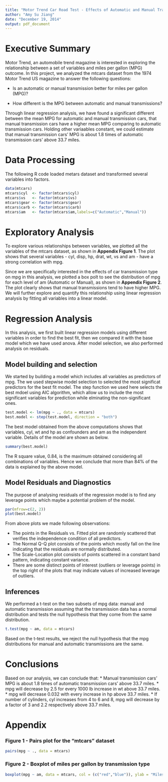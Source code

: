 ```yaml
---
title: "Motor Trend Car Road Test - Effects of Automatic and Manual Transmission on MPG"
author: "Amy Su Jiang"
date: "December 19, 2014"
output: pdf_document
---
```


# Executive Summary
Motor Trend, an automobile trend magazine is interested in exploring the relationship between a set of variables and miles per gallon (MPG) outcome. In this project, we analyzed the mtcars dataset from the 1974 Motor Trend US magazine to answer the following questions:

* Is an automatic or manual transmission better for miles per gallon (MPG)?

* How different is the MPG between automatic and manual transmissions?

Through linear regression analysis, we have found a significant different between the mean MPG for automatic and manual transmission cars, that manual transmission cars have a higher mean MPG comparing to automatic transmission cars.  Holding other variaables constant, we could estimate that manual transmission cars' MPG is about 1.8 times of automatic transmission cars' above 33.7 miles.

# Data Processing
The following R code loaded metars dataset and transformed several variables into factors.

```r
data(mtcars)
mtcars$cyl  <- factor(mtcars$cyl)
mtcars$vs   <- factor(mtcars$vs)
mtcars$gear <- factor(mtcars$gear)
mtcars$carb <- factor(mtcars$carb)
mtcars$am   <- factor(mtcars$am,labels=c("Automatic","Manual"))
```

# Exploratory Analysis
To explore various relationships between variables, we plotted all the variables of the mtcars dataset, as shown in **Appendix Figure 1**. The plot shows that several variables - cyl, disp, hp, drat, wt, vs and am - have a strong correlation with mpg.

Since we are specifically interested in the effects of car transmission type on mpg in this analysis, we plotted a box polt to see the distribution of mpg for each level of am (Automatic or Manual), as shown in **Appendix Figure 2**. The plot clearly shows that manual transmissions tend to have higher MPG. We will further explore and quantify this relationship using linear regression analysis by fitting all variables into a linear model.

# Regression Analysis
In this analysis, we first built linear regression models using different variables in order to find the best fit, then we compared it with the base model which we have used anova. After model selection, we also performed analysis on residuals.

## Model building and selection
We started by building a model which includes all variables as predictors of mpg. The we used stepwise model selection to selected the most significat predictors for the best fit model.  The step function we used here selects the best mdoel using AIC algorithm, which allow us to include the most significant variables for prediction while elminating the non-significant ones.

```r
test.model <- lm(mpg ~ ., data = mtcars)
best.model <- step(test.model, direction = "both")
```

The best model obtained from the above computations shows that variables, cyl, wt and hp as confounders and am as the independent variable. Details of the model are shown as below.

```r
summary(best.model)
```

The R square value, 0.84, is the maximum obtained considering all combinations of variables. Hence we conclude that more than 84% of the data is explained by the above model.

## Model Residuals and Diagnostics
The purpose of analysing residuals of the regression model is to find any leverage points which maybe a potential problem of the model.

```r
par(mfrow=c(2, 2))
plot(best.model)
```

From above plots we made following observations:

* The points in the Residuals vs. Fitted plot are randomly scattered that verifies the independence condition of all predictors.
* The Normal Q-Q plot consists of the points which mostly fall on the line indicating that the residuals are normally distributed.
* The Scale-Location plot consists of points scattered in a constant band pattern, indicating constant variance.
* There are some distinct points of interest (outliers or leverage points) in the top right of the plots that may indicate values of increased leverage of outliers.

## Inferences
We performed a t-test on the two subsets of mpg data: manual and automatic transmission assuming that the transmission data has a normal distribution and tests the null hypothesis that they come from the same distribution.

```r
t.test(mpg ~ am, data = mtcars)
```

Based on the t-test results, we reject the null hypothesis that the mpg distributions for manual and automatic transmissions are the same.

# Conclusions
Based on our analysis, we can conclude that:
* Manual transmission cars' MPG is about 1.8 times of automatic transmission cars' above 33.7 miles.
* mpg will decrease by 2.5 for every 1000 lb increase in wt above 33.7 miles.
* mpg will decrease 0.032 with every increase in hp above 33.7 miles.
* If number of cylinders, cyl increases from 4 to 6 and 8, mpg will decrease by a factor of 3 and 2.2 respectively above 33.7 miles.

# Appendix

### Figure 1 - Pairs plot for the “mtcars” dataset
```r
pairs(mpg ~ ., data = mtcars)
```


### Figure 2 - Boxplot of miles per gallon by transmission type
```r
boxplot(mpg ~ am, data = mtcars, col = (c("red","blue")), ylab = "Miles Per Gallon", xlab = "Transmission Type")
```